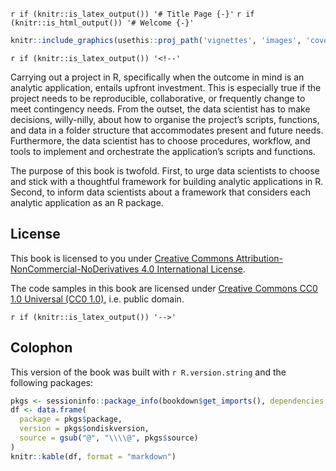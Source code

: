 `r if (knitr::is_latex_output()) '# Title Page {-}'`
`r if (knitr::is_html_output()) '# Welcome {-}'`

```{r cover-image, cache = FALSE, out.width = "100%"} 
knitr::include_graphics(usethis::proj_path('vignettes', 'images', 'cover.png'), dpi = NA)
```

`r if (knitr::is_latex_output()) '<!--'` 

Carrying out a project in R, specifically when the outcome in mind is an analytic application, entails upfront investment. This is especially true if the project needs to be reproducible, collaborative, or frequently change to meet contingency needs. From the outset, the data scientist has to make decisions, willy-nilly, about how to organise the project's scripts, functions, and data in a folder structure that accommodates present and future needs. Furthermore, the data scientist has to choose procedures, workflow, and tools to implement and orchestrate the application's scripts and functions. 

The purpose of this book is twofold. First, to urge data scientists to choose and stick with a thoughtful framework for building analytic applications in R. Second, to inform data scientists about a framework that considers each analytic application as an R package.

## License {-}

This book is licensed to you under [Creative Commons
Attribution-NonCommercial-NoDerivatives 4.0 International
License](http://creativecommons.org/licenses/by-nc-nd/4.0/).

The code samples in this book are licensed under [Creative Commons CC0 1.0
Universal (CC0 1.0)](https://creativecommons.org/publicdomain/zero/1.0/), i.e.
public domain.

`r if (knitr::is_latex_output()) '-->'`

## Colophon {-}

This version of the book was built with `r R.version.string` and the following
packages:

```{r colophon, echo = FALSE, results="asis"}
pkgs <- sessioninfo::package_info(bookdown$get_imports(), dependencies = FALSE)
df <- data.frame(
  package = pkgs$package,
  version = pkgs$ondiskversion,
  source = gsub("@", "\\\\@", pkgs$source)
)
knitr::kable(df, format = "markdown")
```